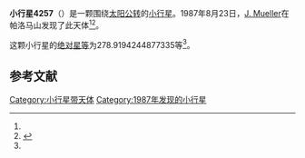 {{Infobox planet
| bgcolour = #FFFFC0
| name = 4257 Ubasti
| symbol = 
| image = 
| caption = 
| discovery = yes
| discovery_ref = 
| discoverer = [[J._Mueller|J. Mueller]]
| discovery_site = [[帕洛马山|帕洛马山]] 
| discovered = 1987年8月23日
| designations = yes
| mp_name = 
| named_after = 
| alt_names = 
| mp_category = [[阿波罗型小行星|阿波罗型小行星]]
| orbit_ref = <ref name="a">[http://ssd.jpl.nasa.gov/sbdb.cgi?sstr=4257 4257 Ubasti] {{Wayback|url=http://ssd.jpl.nasa.gov/sbdb.cgi?sstr=4257 |date=20201124004516 }}，小行星數據庫瀏覽器（JPL Small-Body Database Browser）－[[美国国家航空航天局|美国国家航空航天局]]喷气推进实验室</ref>
| epoch = 2456400.5 (2013年4月18日更新)
| aphelion = {{convert|2.418737949557783|AU|km|3|abbr=on|lk=out}}
| perihelion = {{convert|.8754519602290416|AU|km|3|abbr=on}}
| semimajor = {{convert|1.647094954893412|AU|km|3|abbr=on}}
| eccentricity = 0.468487255
| period = 772.1050309 [[日|日]]<br />2.11[[儒略年|儒略年]]
| avg_speed = 
| inclination = 40.7146260059437
| asc_node = 169.2301256865292
| mean_anomaly = 
| arg_peri = 278.9194244877335
| satellites = 
| physical_characteristics = yes
| dimensions = 
| mass = 
| density = 
| surface_grav = 
| escape_velocity = 
| sidereal_day = 
| axial_tilt = 
| pole_ecliptic_lat = 
| pole_ecliptic_lon = 
| albedo = 
| temperatures= 
| temp_name1 = 
| mean_temp_1 = 
| max_temp_1 = 
| temp_name2 = 
| max_temp_2 = 
| spectral_type = 
| abs_magnitude = 278.9194244877335
}}

'''小行星4257'''（{{lang-en|4257 Ubasti}}）是一颗围绕[[太阳|太阳]][[公转|公转]]的[[小行星|小行星]]。1987年8月23日，[[J._Mueller|J. Mueller]]在帕洛马山发现了此天体<ref name="a" /><ref>{{cite news|title=小行星列表|url=http://cfa-www.harvard.edu/iau/lists/NumberedMPs.txt|accessdate=2013-07-08|newspaper=哈佛大学|archive-date=2008-05-17|archive-url=https://web.archive.org/web/20080517010638/http://cfa-www.harvard.edu/iau/lists/NumberedMPs.txt|dead-url=no}}</ref>。

这颗小行星的[[绝对星等|绝对星等]]为278.9194244877335等<ref name="a" />。

==参考文献==
{{reflist}}
{{Minor Planet Number|[[小行星4256|小行星4256]]|[[小行星4258|小行星4258]]}}

{{小天体}}

[[Category:小行星带天体|Category:小行星带天体]]
[[Category:1987年发现的小行星|Category:1987年发现的小行星]]

{{asteroid-stub}}